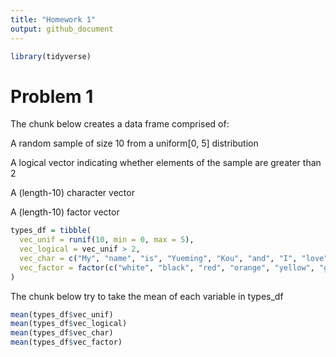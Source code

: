 ```yaml
---
title: "Homework 1"
output: github_document
---
```


```r
library(tidyverse)
```

# Problem 1

The chunk below creates a data frame comprised of:


A random sample of size 10 from a uniform[0, 5] distribution

A logical vector indicating whether elements of the sample are greater than 2

A (length-10) character vector

A (length-10) factor vector

```r
types_df = tibble(
  vec_unif = runif(10, min = 0, max = 5),
  vec_logical = vec_unif > 2,
  vec_char = c("My", "name", "is", "Yueming", "Kou", "and", "I", "love", "Data", "Science"),
  vec_factor = factor(c("white", "black", "red", "orange", "yellow", "green", "blue", "purple", "grey", "pink"))
)
```

The chunk below try to take the mean of each variable in types_df

```r
mean(types_df$vec_unif)
mean(types_df$vec_logical)
mean(types_df$vec_char)
mean(types_df$vec_factor)
```